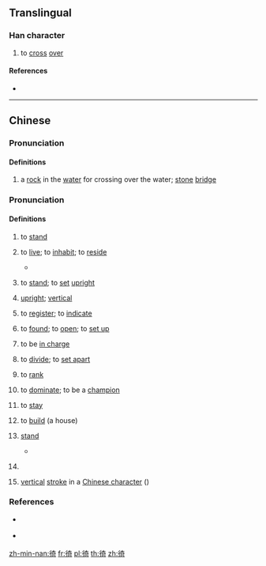 ==Translingual==

===Han character===
{{Han char|rn=60|rad=彳|as=08|sn=11|four=24221|canj=HOKMR|ids=⿰彳奇}}

# to [[cross]] [[over]]

====References====
* {{Han ref|kx=0368.140|dkj=10148|dj=0692.090|hdz=20827.040|uh=5F9B|ud=24475|bh=D54E|bd=54606}}

----

==Chinese==
{{zh-forms}}

===Pronunciation===
{{zh-pron
|m=jì
|c=gei3
|h=pfs=
|md=
|mn=kì
|mn-t=
|w=
|mc=2
|oc=1
|cat=n,v
}}

====Definitions====
{{zh-hanzi}}

# {{lb|zh|literary}} a [[rock]] in the [[water]] for crossing over the water; [[stone]] [[bridge]]

===Pronunciation===
{{zh-pron
|m=jì
|c=kei5
|h=pfs=
|md=kiê
|mn=khiā
|mn-t=kia6
|w=
|mc=1
|oc=2
|cat=v,mn:n,mn:cls,mn:a
}}

====Definitions====
{{zh-hanzi}}

# {{lb|zh|literary|or|dialectal}} to [[stand]]
# {{lb|zh|Min Nan}} to [[live]]; to [[inhabit]]; to [[reside]]
#* {{zh-x|我 徛 廈門。|I '''live in''' Xiamen.|MN}}
# {{lb|zh|Min Nan|Wu}} to [[stand]]; to [[set]] [[upright]]
# {{lb|zh|Min Nan}} [[upright]]; [[vertical]]
# {{lb|zh|Min Nan}} to [[register]]; to [[indicate]]
# {{lb|zh|Min Nan}} to [[found]]; to [[open]]; to [[set up]]
# {{lb|zh|Min Nan}} to be [[in charge]]
# {{lb|zh|Min Nan}} to [[divide]]; to [[set apart]]
# {{lb|zh|Min Nan}} to [[rank]]
# {{lb|zh|Min Nan}} to [[dominate]]; to be a [[champion]]
# {{lb|zh|Min Nan}} to [[stay]]
# {{lb|zh|Min Bei|Datian|_|Min Nan|Pucheng|_|Wu}} to [[build]] (a house)
# {{lb|zh|Min Nan}} [[stand]] {{gloss|something that keeps an object upright}}
#* {{zh-x|門徛|doorpost|MN}}
# {{lb|zh|Min Nan}} {{n-g|Classifier for upright objects.}}
# {{lb|zh|Min Nan}} [[vertical]] [[stroke]] in a [[Chinese character]] ({{zh-l|丨*}})

===References===
* {{q|Min Nan}} {{thcwd|7250}}
* {{q|Min Nan}} {{thcwda|280}}

[[zh-min-nan:徛]]
[[fr:徛]]
[[pl:徛]]
[[th:徛]]
[[zh:徛]]